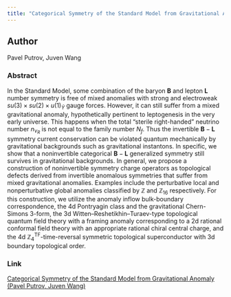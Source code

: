 ```yaml
---
title: "Categorical Symmetry of the Standard Model from Gravitational Anomaly"
---
```


## Author

Pavel Putrov, Juven Wang

### Abstract

In the Standard Model, some combination of the baryon $\mathbf{B}$ and lepton $\mathbf{L}$ number symmetry is free of mixed anomalies with strong and electroweak $su(3) \times su(2) \times u(1)_{\tilde{Y}}$ gauge forces. However, it can still suffer from a mixed gravitational anomaly, hypothetically pertinent to leptogenesis in the very early universe. This happens when the total "sterile right-handed" neutrino number $n_{\nu_R}$ is not equal to the family number $N_f$. Thus the invertible $\mathbf{B} - \mathbf{L}$ symmetry current conservation can be violated quantum mechanically by gravitational backgrounds such as gravitational instantons. In specific, we show that a noninvertible categorical $\mathbf{B} - \mathbf{L}$ generalized symmetry still survives in gravitational backgrounds. In general, we propose a construction of noninvertible symmetry charge operators as topological defects derived from invertible anomalous symmetries that suffer from mixed gravitational anomalies. Examples include the perturbative local and nonperturbative global anomalies classified by $\mathbb{Z}$ and $\mathbb{Z}_{16}$ respectively. For this construction, we utilize the anomaly inflow bulk-boundary correspondence, the 4d Pontryagin class and the gravitational Chern-Simons 3-form, the 3d Witten–Reshetikhin–Turaev-type topological quantum field theory with a framing anomaly corresponding to a 2d rational conformal field theory with an appropriate rational chiral central charge, and the 4d $\mathbb{Z}_4^{\mathrm{TF}}$-time-reversal symmetric topological superconductor with 3d boundary topological order.


### Link

[Categorical Symmetry of the Standard Model from Gravitational Anomaly (Pavel Putrov, Juven Wang)](https://arxiv.org/abs/2302.14862)